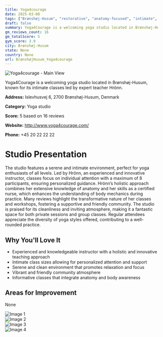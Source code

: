 ```yaml
---
title: Yoga4courage
date: 2025-03-08
tags: ["Brønshøj-Husum", "restorative", "anatomy-focused", "intimate", "serene", "Brønshøj-Husum"]  
draft: false
summary: Yoga4Courage is a welcoming yoga studio located in Brønshøj-Husum, known for its intimate classes led by expert teacher Hrönn.
gm_reviews_count: 16
gm_totalScore: 5
gym_score: 3.9
city: Brønshøj-Husum
state: None
country: None
url: BrønshøjHusum_Yoga4courage
---
```


<div className="aspect-[16/9] relative my-8">
  <img 
    src="https://lh5.googleusercontent.com/p/AF1QipNI7kQIvA1noNVjcF1jms36YQLARvZwxN4kMh9x=w1920-h1080-k-no"
    alt="Yoga4courage - Main View"
    className="object-cover absolute inset-0 w-full h-full rounded-lg"
  />
</div>

Yoga4Courage is a welcoming yoga studio located in Brønshøj-Husum, known for its intimate classes led by expert teacher Hrönn.

**Address:** Islevhusvej 6, 2700 Brønshøj-Husum, Denmark

**Category:** Yoga studio

**Score:** 5 based on 16 reviews

**Website:** http://www.yoga4courage.com/

**Phone:** +45 20 22 22 22

# Studio Presentation

The studio features a serene and intimate environment, perfect for yoga enthusiasts of all levels. Led by Hrönn, an experienced and innovative instructor, classes focus on individual attention with a maximum of 8 participants, ensuring personalized guidance. Hrönn’s holistic approach combines her extensive knowledge of anatomy and her skills as a certified nurse, which enhances the understanding of body mechanics during practice. Many reviews highlight the transformative nature of her classes and workshops, fostering a supportive and friendly community. The studio is praised for its cleanliness and inviting atmosphere, making it a fantastic space for both private sessions and group classes. Regular attendees appreciate the diversity of yoga styles offered, contributing to a well-rounded practice.

## Why You'll Love It

- Experienced and knowledgeable instructor with a holistic and innovative teaching approach
- Intimate class sizes allowing for personalized attention and support
- Serene and clean environment that promotes relaxation and focus
- Vibrant and friendly community atmosphere
- Informative classes that integrate anatomy and body awareness

## Areas for Improvement

None

<div className="grid grid-cols-1 xl:grid-cols-2 gap-4 my-8">
<div className="aspect-[4/3] relative"><img src="https://lh3.googleusercontent.com/p/AF1QipNYncDGUlvhORv9uiAHLLbKKv2FTzDMgoyAJCsp=w1920-h1080-k-no" alt="Image 1" className="object-cover absolute inset-0 w-full h-full rounded-lg" /></div>
<div className="aspect-[4/3] relative"><img src="https://lh5.googleusercontent.com/p/AF1QipOKx__YVpRD9tSHR5B2y5IY12ybtE1mOENRm9us=w1920-h1080-k-no" alt="Image 2" className="object-cover absolute inset-0 w-full h-full rounded-lg" /></div>
<div className="aspect-[4/3] relative"><img src="https://lh5.googleusercontent.com/p/AF1QipNhelGHPgZItps1Zwvry9306OsSW0knF12I4xZC=w1920-h1080-k-no" alt="Image 3" className="object-cover absolute inset-0 w-full h-full rounded-lg" /></div>
<div className="aspect-[4/3] relative"><img src="https://lh5.googleusercontent.com/p/AF1QipNcwbSaPyMmozOxXGr0cH5tX2Zyne2QFtKqcLvi=w1920-h1080-k-no" alt="Image 4" className="object-cover absolute inset-0 w-full h-full rounded-lg" /></div>
</div>